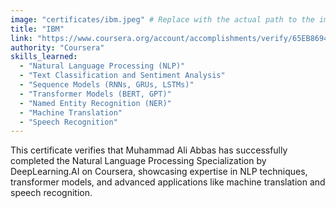 ```yaml
---
image: "certificates/ibm.jpeg" # Replace with the actual path to the image
title: "IBM"
link: "https://www.coursera.org/account/accomplishments/verify/65EB8694ZCLC"
authority: "Coursera"
skills_learned:
  - "Natural Language Processing (NLP)"
  - "Text Classification and Sentiment Analysis"
  - "Sequence Models (RNNs, GRUs, LSTMs)"
  - "Transformer Models (BERT, GPT)"
  - "Named Entity Recognition (NER)"
  - "Machine Translation"
  - "Speech Recognition"
---
```


This certificate verifies that Muhammad Ali Abbas has successfully completed the Natural Language Processing Specialization by DeepLearning.AI on Coursera, showcasing expertise in NLP techniques, transformer models, and advanced applications like machine translation and speech recognition.
